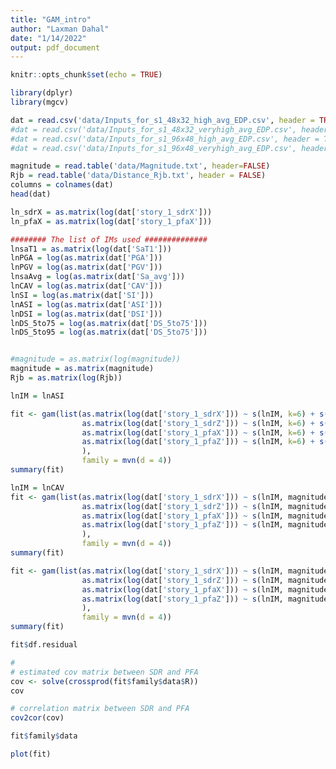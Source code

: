 ```yaml
---
title: "GAM_intro"
author: "Laxman Dahal"
date: "1/14/2022"
output: pdf_document
---
```


```r
knitr::opts_chunk$set(echo = TRUE)
```

```r
library(dplyr)
library(mgcv)
```

```r
dat = read.csv('data/Inputs_for_s1_48x32_high_avg_EDP.csv', header = TRUE)
#dat = read.csv('data/Inputs_for_s1_48x32_veryhigh_avg_EDP.csv', header = TRUE)
#dat = read.csv('data/Inputs_for_s1_96x48_high_avg_EDP.csv', header = TRUE)
#dat = read.csv('data/Inputs_for_s1_96x48_veryhigh_avg_EDP.csv', header = TRUE)

magnitude = read.table('data/Magnitude.txt', header=FALSE)
Rjb = read.table('data/Distance_Rjb.txt', header = FALSE)
columns = colnames(dat)
head(dat)
```


```r
ln_sdrX = as.matrix(log(dat['story_1_sdrX']))
ln_pfaX = as.matrix(log(dat['story_1_pfaX']))

######## The list of IMs used ##############
lnsaT1 = as.matrix(log(dat['SaT1']))
lnPGA = log(as.matrix(dat['PGA']))
lnPGV = log(as.matrix(dat['PGV']))
lnsaAvg = log(as.matrix(dat['Sa_avg']))
lnCAV = log(as.matrix(dat['CAV']))
lnSI = log(as.matrix(dat['SI']))
lnASI = log(as.matrix(dat['ASI']))
lnDSI = log(as.matrix(dat['DSI']))
lnDS_5to75 = log(as.matrix(dat['DS_5to75']))
lnDS_5to95 = log(as.matrix(dat['DS_5to75']))


#magnitude = as.matrix(log(magnitude))
magnitude = as.matrix(magnitude)
Rjb = as.matrix(log(Rjb))


```

```r
lnIM = lnASI

fit <- gam(list(as.matrix(log(dat['story_1_sdrX'])) ~ s(lnIM, k=6) + s(magnitude, k=6) + s(Rjb, k=6),
                as.matrix(log(dat['story_1_sdrZ'])) ~ s(lnIM, k=6) + s(magnitude, k=6) + s(Rjb, k=6),
                as.matrix(log(dat['story_1_pfaX'])) ~ s(lnIM, k=6) + s(magnitude, k=6) + s(Rjb, k=6),
                as.matrix(log(dat['story_1_pfaZ'])) ~ s(lnIM, k=6) + s(magnitude, k=6) + s(Rjb, k=6)
                ),
                family = mvn(d = 4))
summary(fit)
```

```r
lnIM = lnCAV
fit <- gam(list(as.matrix(log(dat['story_1_sdrX'])) ~ s(lnIM, magnitude, k=6) + s(lnIM, Rjb, k=6),
                as.matrix(log(dat['story_1_sdrZ'])) ~ s(lnIM, magnitude, k=6) + s(lnIM, Rjb, k=6),
                as.matrix(log(dat['story_1_pfaX'])) ~ s(lnIM, magnitude, k=6) + s(lnIM, Rjb, k=6),
                as.matrix(log(dat['story_1_pfaZ'])) ~ s(lnIM, magnitude, k=6) + s(lnIM, Rjb, k=6)
                ),
                family = mvn(d = 4))
summary(fit)
```

```r
fit <- gam(list(as.matrix(log(dat['story_1_sdrX'])) ~ s(lnIM, magnitude, Rjb, k=6),
                as.matrix(log(dat['story_1_sdrZ'])) ~ s(lnIM, magnitude, Rjb, k=6),
                as.matrix(log(dat['story_1_pfaX'])) ~ s(lnIM, magnitude, Rjb, k=6),
                as.matrix(log(dat['story_1_pfaZ'])) ~ s(lnIM, magnitude, Rjb, k=6)
                ),
                family = mvn(d = 4))
summary(fit)
```

```r
fit$df.residual
```

```r
#
# estimated cov matrix between SDR and PFA
cov <- solve(crossprod(fit$family$data$R))
cov
```

```r
# correlation matrix between SDR and PFA
cov2cor(cov)
```





```r
fit$family$data
```


```r
plot(fit)
```









